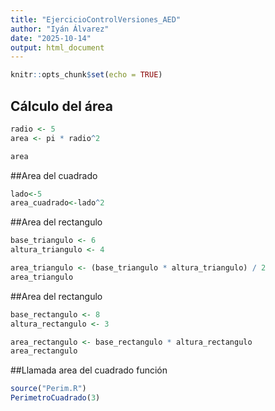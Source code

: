 ```yaml
---
title: "EjercicioControlVersiones_AED"
author: "Iyán Álvarez"
date: "2025-10-14"
output: html_document
---
```


```r
knitr::opts_chunk$set(echo = TRUE)
```

## Cálculo del área

```r

radio <- 5
area <- pi * radio^2

area
```

##Area del cuadrado

```r
lado<-5
area_cuadrado<-lado^2
```

##Area del rectangulo

```r
base_triangulo <- 6
altura_triangulo <- 4

area_triangulo <- (base_triangulo * altura_triangulo) / 2
area_triangulo
```

##Area del rectangulo

```r
base_rectangulo <- 8
altura_rectangulo <- 3

area_rectangulo <- base_rectangulo * altura_rectangulo
area_rectangulo
```

##Llamada area del cuadrado función

```r
source("Perim.R")
PerimetroCuadrado(3)
```


